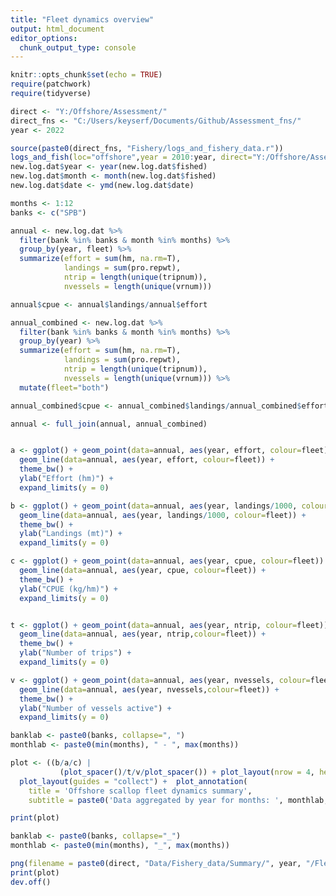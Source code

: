 ```yaml
---
title: "Fleet dynamics overview"
output: html_document
editor_options: 
  chunk_output_type: console
---
```


```r
knitr::opts_chunk$set(echo = TRUE)
require(patchwork)
require(tidyverse)

direct <- "Y:/Offshore/Assessment/"
direct_fns <- "C:/Users/keyserf/Documents/Github/Assessment_fns/"
year <- 2022

source(paste0(direct_fns, "Fishery/logs_and_fishery_data.r"))
logs_and_fish(loc="offshore",year = 2010:year, direct="Y:/Offshore/Assessment/")
new.log.dat$year <- year(new.log.dat$fished)
new.log.dat$month <- month(new.log.dat$fished)
new.log.dat$date <- ymd(new.log.dat$date)

months <- 1:12
banks <- c("SPB")
```


```r
annual <- new.log.dat %>%
  filter(bank %in% banks & month %in% months) %>%
  group_by(year, fleet) %>%
  summarize(effort = sum(hm, na.rm=T),
            landings = sum(pro.repwt),
            ntrip = length(unique(tripnum)),
            nvessels = length(unique(vrnum)))

annual$cpue <- annual$landings/annual$effort

annual_combined <- new.log.dat %>%
  filter(bank %in% banks & month %in% months) %>%
  group_by(year) %>%
  summarize(effort = sum(hm, na.rm=T),
            landings = sum(pro.repwt),
            ntrip = length(unique(tripnum)),
            nvessels = length(unique(vrnum))) %>%
  mutate(fleet="both")

annual_combined$cpue <- annual_combined$landings/annual_combined$effort

annual <- full_join(annual, annual_combined)


a <- ggplot() + geom_point(data=annual, aes(year, effort, colour=fleet)) + 
  geom_line(data=annual, aes(year, effort, colour=fleet)) + 
  theme_bw() +
  ylab("Effort (hm)") +
  expand_limits(y = 0)

b <- ggplot() + geom_point(data=annual, aes(year, landings/1000, colour=fleet)) + 
  geom_line(data=annual, aes(year, landings/1000, colour=fleet)) + 
  theme_bw() +
  ylab("Landings (mt)") +
  expand_limits(y = 0)

c <- ggplot() + geom_point(data=annual, aes(year, cpue, colour=fleet)) + 
  geom_line(data=annual, aes(year, cpue, colour=fleet)) + 
  theme_bw() +
  ylab("CPUE (kg/hm)") +
  expand_limits(y = 0)


t <- ggplot() + geom_point(data=annual, aes(year, ntrip, colour=fleet)) +
  geom_line(data=annual, aes(year, ntrip,colour=fleet)) +
  theme_bw() +
  ylab("Number of trips") +
  expand_limits(y = 0)

v <- ggplot() + geom_point(data=annual, aes(year, nvessels, colour=fleet)) +
  geom_line(data=annual, aes(year, nvessels,colour=fleet)) +
  theme_bw() +
  ylab("Number of vessels active") +
  expand_limits(y = 0)

banklab <- paste0(banks, collapse=", ")
monthlab <- paste0(min(months), " - ", max(months))

plot <- ((b/a/c) | 
           (plot_spacer()/t/v/plot_spacer()) + plot_layout(nrow = 4, heights=c(0.15, 0.35, 0.35, 0.15))) +
  plot_layout(guides = "collect") +  plot_annotation(
    title = 'Offshore scallop fleet dynamics summary',
    subtitle = paste0('Data aggregated by year for months: ', monthlab, ", and banks: ", banklab))

print(plot)

banklab <- paste0(banks, collapse="_")
monthlab <- paste0(min(months), "_", max(months))

png(filename = paste0(direct, "Data/Fishery_data/Summary/", year, "/Fleet_dynamics_overview_", monthlab, "_", banklab, ".png"), height=8.5, width=8.5, units="in", res=400)
print(plot)
dev.off()


```
